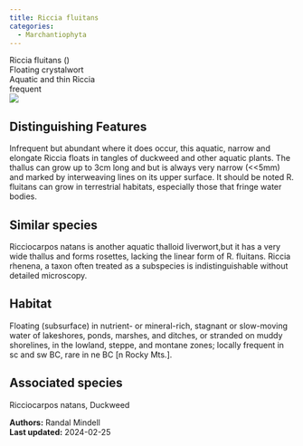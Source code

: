 ```yaml
---
title: Riccia fluitans
categories:
  - Marchantiophyta
---
```


<div class="info-panel">
 <div class="info-top">
  <div class="taxon-scientific"><span class="taxon-name">Riccia fluitans</span> <span class="taxon-authority"></span> <span class="taxon-family">()</span></div>
  <div class="taxon-common">Floating crystalwort</div>
 </div>
 <div class="info-bottom">
  <div class="taxon-qnd">Aquatic and thin Riccia</div>
  <div class="taxon-abundance">frequent</div>
 </div>
</div>

<div class="tab-index">
 <div class="tab-microscope"><img src="../img/bryo guide microscope.png"/></div>
</div>

## Distinguishing Features

Infrequent but abundant where it does occur, this aquatic, narrow and elongate Riccia floats in tangles of duckweed and other aquatic plants. The thallus can grow up to 3cm long and but is always very narrow (&lt;&lt;5mm) and marked by interweaving lines on its upper surface. It should be noted R. fluitans can grow in terrestrial habitats, especially those that fringe water bodies.

## Similar species

Ricciocarpos natans is another aquatic thalloid liverwort,but it has a very wide thallus and forms rosettes, lacking the linear form of R. fluitans. Riccia rhenena, a taxon often treated as a subspecies is indistinguishable without detailed microscopy.

## Habitat

Floating (subsurface) in nutrient- or mineral-rich, stagnant or slow-moving water of lakeshores, ponds, marshes, and ditches, or stranded on muddy shorelines, in the lowland, steppe, and montane zones; locally frequent in sc and sw BC, rare in ne BC [n Rocky Mts.].

## Associated species

Ricciocarpos natans, Duckweed

<div class="taxon-footer">
 <div class="taxon-authors"><b>Authors:</b> <span>Randal Mindell</span></div>
 <div class="taxon-update"><b>Last updated:</b> <span>2024-02-25</span></div>
</div>

